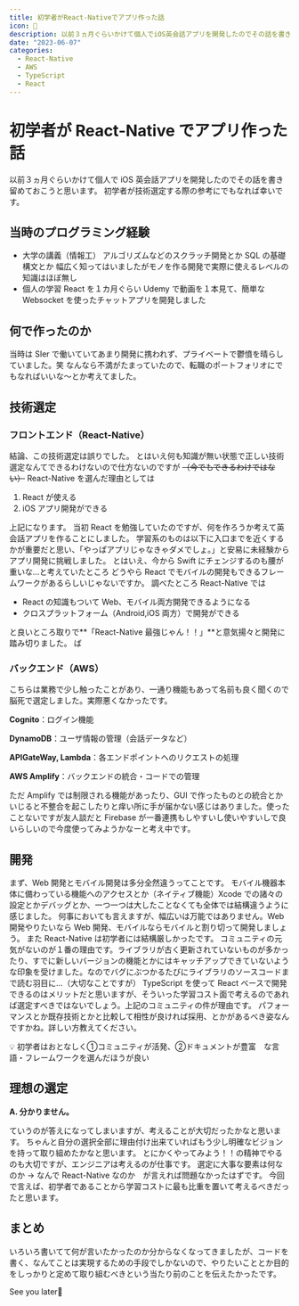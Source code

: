 ```yaml
---
title: 初学者がReact-Nativeでアプリ作った話
icon: 🍙
description: 以前３ヵ月ぐらいかけて個人でiOS英会話アプリを開発したのでその話を書き留めておこうと思います。初学者が技術選定する際の参考にでもなれば幸いです。
date: "2023-06-07"
categories:
  - React-Native
  - AWS
  - TypeScript
  - React
---
```


# 初学者が React-Native でアプリ作った話

以前３ヵ月ぐらいかけて個人で iOS 英会話アプリを開発したのでその話を書き留めておこうと思います。
初学者が技術選定する際の参考にでもなれば幸いです。

## 当時のプログラミング経験

- 大学の講義（情報工）
  アルゴリズムなどのスクラッチ開発とか SQL の基礎構文とか
  幅広く知ってはいましたがモノを作る開発で実際に使えるレベルの知識はほぼ無し
- 個人の学習
  React を１カ月ぐらい
  Udemy で動画を１本見て、簡単な Websocket を使ったチャットアプリを開発しました

## 何で作ったのか

当時は SIer で働いていてあまり開発に携われず、プライベートで鬱憤を晴らしていました。笑
なんなら不満がたまっていたので、転職のポートフォリオにでもなればいいな～とか考えてました。

## 技術選定

### フロントエンド（React-Native）

結論、この技術選定は誤りでした。
とはいえ何も知識が無い状態で正しい技術選定なんてできるわけないので仕方ないのですが
~~（今でもできるわけではない）~~
React-Native を選んだ理由としては

1. React が使える
2. iOS アプリ開発ができる

上記になります。
当初 React を勉強していたのですが、何を作ろうか考えて英会話アプリを作ることにしました。
学習系のものは以下に入口までを近くするかが重要だと思い、「やっぱアプリじゃなきゃダメでしょ。」と安易に未経験からアプリ開発に挑戦しました。
とはいえ、今から Swift にチェンジするのも腰が重いな…と考えていたところ
どうやら React でモバイルの開発もできるフレームワークがあるらしいじゃないですか。
調べたところ React-Native では

- React の知識もついて Web、モバイル両方開発できるようになる
- クロスプラットフォーム（Android,iOS 両方）で開発ができる

と良いところ取りで**「React-Native 最強じゃん！！」**と意気揚々と開発に踏み切りました。
ば

### バックエンド（AWS）

こちらは業務で少し触ったことがあり、一通り機能もあって名前も良く聞くので脳死で選定しました。実際悪くなかったです。

**Cognito**：ログイン機能

**DynamoDB**：ユーザ情報の管理（会話データなど）

**APIGateWay, Lambda**：各エンドポイントへのリクエストの処理

**AWS Amplify**：バックエンドの統合・コードでの管理

ただ Amplify では制限される機能があったり、GUI で作ったものとの統合とかいじると不整合を起こしたりと痒い所に手が届かない感じはありました。使ったことないですが友人談だと Firebase が一番連携もしやすいし使いやすいしで良いらしいので今度使ってみようかなーと考え中です。

## 開発

まず、Web 開発とモバイル開発は多分全然違うってことです。
モバイル機器本体に備わっている機能へのアクセスとか（ネイティブ機能）Xcode での諸々の設定とかデバッグとか、一つ一つは大したことなくても全体では結構違うように感じました。
何事においても言えますが、幅広いは万能ではありません。Web 開発やりたいなら Web 開発、モバイルならモバイルと割り切って開発しましょう。
また React-Native は初学者には結構厳しかったです。
コミュニティの元気がないのが１番の理由です。ライブラリが古く更新されていないものが多かったり、すでに新しいバージョンの機能とかにはキャッチアップできていないような印象を受けました。なのでバグにぶつかるたびにライブラリのソースコードまで読む羽目に…（大切なことですが）
TypeScript を使って React ベースで開発できるのはメリットだと思いますが、そういった学習コスト面で考えるのであれば選定すべきではないでしょう。上記のコミュニティの件が理由です。
パフォーマンスとか既存技術とかと比較して相性が良ければ採用、とかがあるべき姿なんですかね。詳しい方教えてください。

<aside>
💡 初学者はおとなしく①コミュニティが活発、②ドキュメントが豊富　な言語・フレームワークを選んだほうが良い

</aside>

## 理想の選定

**A. 分かりません。**

ていうのが答えになってしまいますが、考えることが大切だったかなと思います。
ちゃんと自分の選択全部に理由付け出来ていればもう少し明確なビジョンを持って取り組めたかなと思います。
とにかくやってみよう！！の精神でやるのも大切ですが、エンジニアは考えるのが仕事です。
選定に大事な要素は何なのか → なんで React-Native なのか　が言えれば問題なかったはずです。
今回で言えば、初学者であることから学習コストに最も比重を置いて考えるべきだったと思います。

## まとめ

いろいろ書いてて何が言いたかったのか分からなくなってきましたが、コードを書く、なんてことは実現するための手段でしかないので、やりたいこととか目的をしっかりと定めて取り組むべきという当たり前のことを伝えたかったです。

See you later👋
